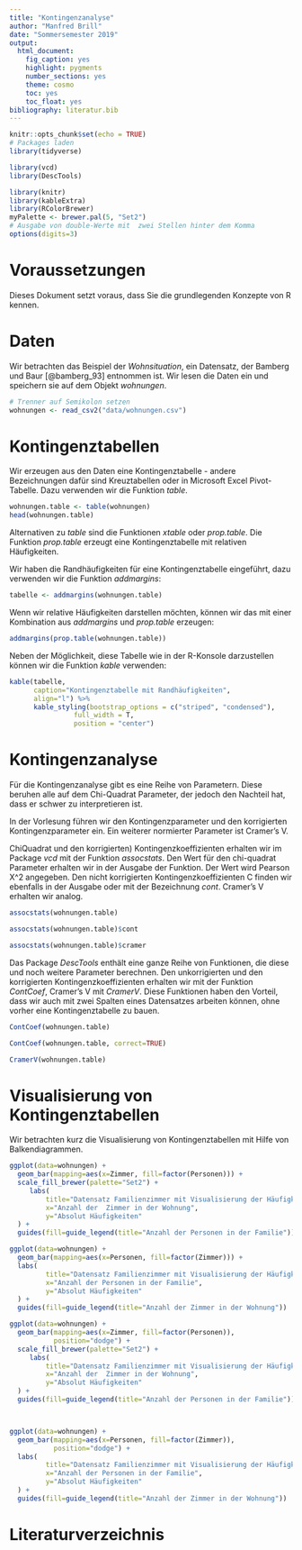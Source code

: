```yaml
---
title: "Kontingenzanalyse"
author: "Manfred Brill"
date: "Sommersemester 2019"
output: 
  html_document: 
    fig_caption: yes
    highlight: pygments
    number_sections: yes
    theme: cosmo
    toc: yes
    toc_float: yes
bibliography: literatur.bib    
---
```


```r
knitr::opts_chunk$set(echo = TRUE)
# Packages laden
library(tidyverse)

library(vcd)
library(DescTools)

library(knitr)
library(kableExtra)
library(RColorBrewer)
myPalette <- brewer.pal(5, "Set2")
# Ausgabe von double-Werte mit  zwei Stellen hinter dem Komma
options(digits=3)
```

# Voraussetzungen
Dieses Dokument setzt voraus, dass Sie die grundlegenden Konzepte von R kennen. 

# Daten
Wir betrachten das Beispiel der *Wohnsituation*, ein Datensatz, der Bamberg und Baur [@bamberg_93] entnommen ist. Wir lesen die Daten ein und speichern sie auf dem Objekt  *wohnungen*.

```r
# Trenner auf Semikolon setzen
wohnungen <- read_csv2("data/wohnungen.csv")
```

# Kontingenztabellen
Wir erzeugen aus den Daten eine Kontingenztabelle - andere Bezeichnungen dafür sind Kreuztabellen oder in Microsoft Excel Pivot-Tabelle. Dazu verwenden wir die Funktion *table*.

```r
wohnungen.table <- table(wohnungen)
head(wohnungen.table)
```

Alternativen zu *table* sind die Funktionen *xtable* oder *prop.table*.
Die Funktion *prop.table* erzeugt eine Kontingenztabelle mit relativen
Häufigkeiten.

Wir haben die Randhäufigkeiten für eine Kontingenztabelle
eingeführt, dazu verwenden wir die Funktion *addmargins*:
```r
tabelle <- addmargins(wohnungen.table)
```

Wenn wir relative Häufigkeiten darstellen möchten, können wir das mit einer Kombination aus *addmargins* und *prop.table* erzeugen:
```r
addmargins(prop.table(wohnungen.table))
```

Neben der Möglichkeit, diese Tabelle wie in der R-Konsole darzustellen
können wir die Funktion *kable* verwenden:

```r
kable(tabelle, 
      caption="Kontingenztabelle mit Randhäufigkeiten",
      align="l") %>%
      kable_styling(bootstrap_options = c("striped", "condensed"), 
                full_width = T, 
                position = "center")
```

# Kontingenzanalyse
Für die Kontingenzanalyse gibt es eine Reihe von Parametern.
Diese beruhen alle auf dem Chi-Quadrat Parameter, der jedoch
den Nachteil hat, dass er schwer zu interpretieren ist.

In der Vorlesung führen wir den Kontingenzparameter und den korrigierten Kontingenzparameter ein. Ein weiterer normierter
Parameter ist Cramer's V.

ChiQuadrat und den korrigierten) Kontingenzkoeffizienten erhalten wir im Package *vcd* mit der Funktion *assocstats*. Den Wert
für den chi-quadrat Parameter erhalten wir in der Ausgabe
der Funktion. Der Wert wird Pearson X^2 angegeben.
Den nicht korrigierten Kontingenzkoeffizienten C
finden wir ebenfalls in der Ausgabe oder
mit der Bezeichnung *cont*. Cramer's V erhalten wir
analog.

```r
assocstats(wohnungen.table)

assocstats(wohnungen.table)$cont

assocstats(wohnungen.table)$cramer
```

Das Package
*DescTools* enthält eine ganze Reihe von Funktionen, die 
diese und noch weitere Parameter berechnen. Den unkorrigierten
und den korrigierten Kontingenzkoeffizienten erhalten
wir mit der Funktion *ContCoef*, Cramer's V mit
*CramerV*. Diese Funktionen haben den Vorteil, dass
wir auch mit zwei Spalten eines Datensatzes arbeiten können,
ohne vorher eine Kontingenztabelle zu bauen.


```r
ContCoef(wohnungen.table)

ContCoef(wohnungen.table, correct=TRUE)

CramerV(wohnungen.table)
```


# Visualisierung von Kontingenztabellen
Wir betrachten kurz die Visualisierung von Kontingenztabellen mit Hilfe
von Balkendiagrammen.

```r
ggplot(data=wohnungen) +
  geom_bar(mapping=aes(x=Zimmer, fill=factor(Personen))) + 
  scale_fill_brewer(palette="Set2") +
     labs(
         title="Datensatz Familienzimmer mit Visualisierung der Häufigkeiten",
         x="Anzahl der  Zimmer in der Wohnung",
         y="Absolut Häufigkeiten"
  ) +
  guides(fill=guide_legend(title="Anzahl der Personen in der Familie"))

ggplot(data=wohnungen) +
  geom_bar(mapping=aes(x=Personen, fill=factor(Zimmer))) + 
  labs(
         title="Datensatz Familienzimmer mit Visualisierung der Häufigkeiten",
         x="Anzahl der Personen in der Familie",
         y="Absolut Häufigkeiten"
  ) +
  guides(fill=guide_legend(title="Anzahl der Zimmer in der Wohnung"))

ggplot(data=wohnungen) +
  geom_bar(mapping=aes(x=Zimmer, fill=factor(Personen)),
           position="dodge") + 
  scale_fill_brewer(palette="Set2") +
     labs(
         title="Datensatz Familienzimmer mit Visualisierung der Häufigkeiten",
         x="Anzahl der  Zimmer in der Wohnung",
         y="Absolut Häufigkeiten"
  ) +
  guides(fill=guide_legend(title="Anzahl der Personen in der Familie"))



ggplot(data=wohnungen) +
  geom_bar(mapping=aes(x=Personen, fill=factor(Zimmer)),
           position="dodge") + 
  labs(
         title="Datensatz Familienzimmer mit Visualisierung der Häufigkeiten",
         x="Anzahl der Personen in der Familie",
         y="Absolut Häufigkeiten"
  ) +
  guides(fill=guide_legend(title="Anzahl der Zimmer in der Wohnung"))
```




# Literaturverzeichnis